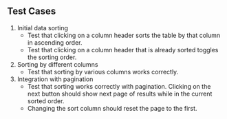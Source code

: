 ## Test Cases

1. Initial data sorting
   - Test that clicking on a column header sorts the table by that column in ascending order.
   - Test that clicking on a column header that is already sorted toggles the sorting order.
2. Sorting by different columns
   - Test that sorting by various columns works correctly.
3. Integration with pagination
   - Test that sorting works correctly with pagination. Clicking on the next button should show next page of results while in the current sorted order.
   - Changing the sort column should reset the page to the first.
